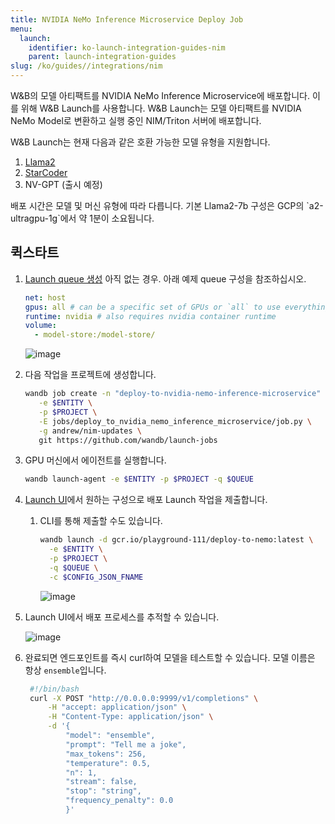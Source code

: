 ```yaml
---
title: NVIDIA NeMo Inference Microservice Deploy Job
menu:
  launch:
    identifier: ko-launch-integration-guides-nim
    parent: launch-integration-guides
slug: /ko/guides//integrations/nim
---
```


W&B의 모델 아티팩트를 NVIDIA NeMo Inference Microservice에 배포합니다. 이를 위해 W&B Launch를 사용합니다. W&B Launch는 모델 아티팩트를 NVIDIA NeMo Model로 변환하고 실행 중인 NIM/Triton 서버에 배포합니다.

W&B Launch는 현재 다음과 같은 호환 가능한 모델 유형을 지원합니다.

1. [Llama2](https://llama.meta.com/llama2/)
2. [StarCoder](https://github.com/bigcode-project/starcoder)
3. NV-GPT (출시 예정)

<Note>
배포 시간은 모델 및 머신 유형에 따라 다릅니다. 기본 Llama2-7b 구성은 GCP의 `a2-ultragpu-1g`에서 약 1분이 소요됩니다.
</Note>

## 퀵스타트

1. [Launch queue 생성](/ko/../create-and-deploy-jobs/add-job-to-queue) 아직 없는 경우. 아래 예제 queue 구성을 참조하십시오.

   ```yaml
   net: host
   gpus: all # can be a specific set of GPUs or `all` to use everything
   runtime: nvidia # also requires nvidia container runtime
   volume:
     - model-store:/model-store/
   ```

   <Frame>
    <img src="/images/integrations/nim1.png" alt="image"  />
   </Frame>

2. 다음 작업을 프로젝트에 생성합니다.

   ```bash
   wandb job create -n "deploy-to-nvidia-nemo-inference-microservice" \
      -e $ENTITY \
      -p $PROJECT \
      -E jobs/deploy_to_nvidia_nemo_inference_microservice/job.py \
      -g andrew/nim-updates \
      git https://github.com/wandb/launch-jobs
   ```

3. GPU 머신에서 에이전트를 실행합니다.
   ```bash
   wandb launch-agent -e $ENTITY -p $PROJECT -q $QUEUE
   ```
4. [Launch UI](https://wandb.ai/launch)에서 원하는 구성으로 배포 Launch 작업을 제출합니다.
   1. CLI를 통해 제출할 수도 있습니다.
      ```bash
      wandb launch -d gcr.io/playground-111/deploy-to-nemo:latest \
        -e $ENTITY \
        -p $PROJECT \
        -q $QUEUE \
        -c $CONFIG_JSON_FNAME
      ```
      <Frame>
      <img src="/images/integrations/nim2.png" alt="image"  />
      </Frame>
5. Launch UI에서 배포 프로세스를 추적할 수 있습니다.
   <Frame>
   <img src="/images/integrations/nim3.png" alt="image"  />
   </Frame>
6. 완료되면 엔드포인트를 즉시 curl하여 모델을 테스트할 수 있습니다. 모델 이름은 항상 `ensemble`입니다.
   ```bash
    #!/bin/bash
    curl -X POST "http://0.0.0.0:9999/v1/completions" \
        -H "accept: application/json" \
        -H "Content-Type: application/json" \
        -d '{
            "model": "ensemble",
            "prompt": "Tell me a joke",
            "max_tokens": 256,
            "temperature": 0.5,
            "n": 1,
            "stream": false,
            "stop": "string",
            "frequency_penalty": 0.0
            }'
   ```
